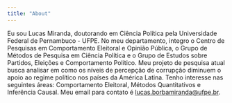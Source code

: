 ```yaml
---
title: "About"
---
```


Eu sou Lucas Miranda, doutorando em Ciência Política pela Universidade Federal de Pernambuco - UFPE. No meu departamento, integro o Centro de Pesquisas em Comportamento Eleitoral e Opinião Pública, o Grupo de Métodos de Pesquisa em Ciência Política e o Grupo de Estudos sobre Partidos, Eleições e Comportamento Político. Meu projeto de pesquisa atual busca analisar em como os níveis de percepção de corrupção diminuem o apoio ao regime político nos países da América Latina. Tenho interesse nas seguintes áreas: Comportamento Eleitoral, Métodos Quantitativos e Inferência Causal. Meu email para contato é [lucas.borbamiranda@ufpe.br](<mailto:lucas.borbamiranda@ufpe.br?subject=Hyperlinks>).